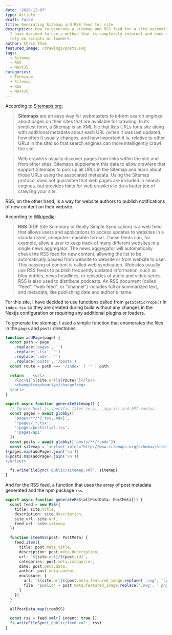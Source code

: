 ```yaml
---
date: '2020-12-07'
type: Article
draft: false
title: Generating Sitemap and RSS feed for site
description: How to generate a sitemap and RSS feed for a site automatically.
  I have decided to use a method that is completely internal and does not
  rely on scripts or loaders.
author: Chris Tham
featured_image: /drawings/posts.svg
tags:
  - Sitemap
  - RSS
  - NextJS
categories:
  - Techique
  - Sitemap
  - RSS
  - NextJS
---
```


According to [Sitemaps.org]():

> **Sitemaps** are an easy way for webmasters to inform search engines about pages
> on their sites that are available for crawling. In its simplest form, a
> Sitemap is an XML file that lists URLs for a site along with additional
> metadata about each URL (when it was last updated, how often it usually
> changes, and how important it is, relative to other URLs in the site) so
> that search engines can more intelligently crawl the site.

> Web crawlers usually discover pages from links within the site and from
> other sites. Sitemaps supplement this data to allow crawlers that support
> Sitemaps to pick up all URLs in the Sitemap and learn about those URLs using
> the associated metadata. Using the Sitemap protocol does not guarantee that
> web pages are included in search engines, but provides hints for web crawlers
> to do a better job of crawling your site.

RSS, on the other hand, is a way for website authors to publish notifications
of new content on their website.

According to [Wikipedia](https://en.wikipedia.org/wiki/RSS):

> **RSS** (RDF Site Summary or Really Simple Syndication) is a web feed that
> allows users and applications to access updates to websites in a standardized,
> computer-readable format. These feeds can, for example, allow a user to keep
> track of many different websites in a single news aggregator. The news
> aggregator will automatically check the RSS feed for new content, allowing
> the list to be automatically passed from website to website or from website
> to user. This passing of content is called web syndication. Websites usually
> use RSS feeds to publish frequently updated information, such as blog
> entries, news headlines, or episodes of audio and video series. RSS is also
> used to distribute podcasts. An RSS document (called "feed", "web feed",
> or "channel") includes full or summarized text, and metadata, like
> publishing date and author's name.

For this site, I have decided to use functions called from `getStaticProps()`
in `index.tsx` so they are
created during build without any changes in the Nextjs configuration or
requiring any additional plugins or loaders.

To generate the sitemap, I used a simple function that enumerates the files in
the `pages` and `posts` directories:

```ts
function addPage(page) {
  const path = page
    .replace('pages', '')
    .replace('.tsx', '')
    .replace('.mdx', '')
    .replace('posts', '/posts')
  const route = path === '/index' ? '' : path

  return `  <url>
    <loc>${`${site.url}${route}`}</loc>
    <changefreq>hourly</changefreq>
  </url>`
}

export async function generateSitemap() {
  // Ignore Next.js specific files (e.g., _app.js) and API routes.
  const pages = await globby([
    'pages/**/*{.tsx,.mdx}',
    '!pages/_*.tsx',
    '!pages/posts/[id].tsx',
    '!pages/api'
  ])
  const posts = await globby(['posts/**/*.mdx'])
  const sitemap = `<urlset xmlns="http://www.sitemaps.org/schemas/sitemap/0.9">
${pages.map(addPage).join('\n')}
${posts.map(addPage).join('\n')}
</urlset>`

  fs.writeFileSync('public/sitemap.xml', sitemap)
}
```

And for the RSS feed, a function that uses the array of post metadata
generated and the npm package `rss`:

```ts
export async function generateRSS(allPostData: PostMeta[]) {
  const feed = new RSS({
    title: site.title,
    description: site.description,
    site_url: site.url,
    feed_url: site.sitemap
  })

  function itemRSS(post: PostMeta) {
    feed.item({
      title: post.meta.title,
      description: post.meta.description,
      url: `${site.url}/${post.id}`,
      categories: post.meta.categories,
      date: post.meta.date,
      author: post.meta.author,
      enclosure: {
        url: `${site.url}${post.meta.featured_image.replace('.svg', '.png')}`,
        file: 'public' + post.meta.featured_image.replace('.svg', '.png')
      }
    })
  }

  allPostData.map(itemRSS)

  const rss = feed.xml({ indent: true })
  fs.writeFileSync('public/feed.xml', rss)
}
```
